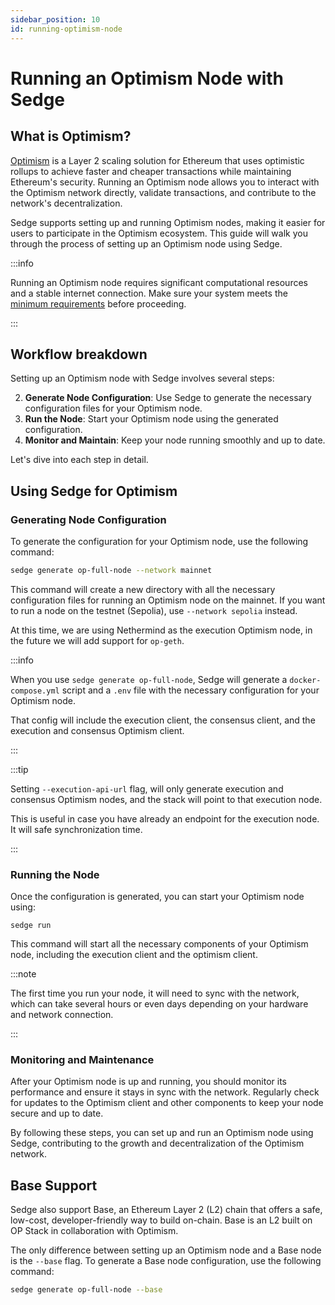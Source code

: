 ```yaml
---
sidebar_position: 10
id: running-optimism-node
---
```



# Running an Optimism Node with Sedge

## What is Optimism?

[Optimism](https://www.optimism.io/) is a Layer 2 scaling solution for Ethereum that uses optimistic rollups to achieve faster and cheaper transactions while maintaining Ethereum's security. Running an Optimism node allows you to interact with the Optimism network directly, validate transactions, and contribute to the network's decentralization.

Sedge supports setting up and running Optimism nodes, making it easier for users to participate in the Optimism ecosystem. This guide will walk you through the process of setting up an Optimism node using Sedge.

:::info

Running an Optimism node requires significant computational resources and a stable internet connection. Make sure your system meets the [minimum requirements](https://docs.optimism.io/builders/node-operators/tutorials/mainnet#hardware-requirements) before proceeding.

:::

## Workflow breakdown

Setting up an Optimism node with Sedge involves several steps:

2. **Generate Node Configuration**: Use Sedge to generate the necessary configuration files for your Optimism node.
3. **Run the Node**: Start your Optimism node using the generated configuration.
4. **Monitor and Maintain**: Keep your node running smoothly and up to date.

Let's dive into each step in detail.

## Using Sedge for Optimism

### Generating Node Configuration

To generate the configuration for your Optimism node, use the following command:

```bash
sedge generate op-full-node --network mainnet
```

This command will create a new directory with all the necessary configuration files for running an Optimism node on the mainnet. If you want to run a node on the testnet (Sepolia), use `--network sepolia` instead.

At this time, we are using Nethermind as the execution Optimism node, in the future we will add support for `op-geth`.

:::info

When you use `sedge generate op-full-node`, Sedge will generate a `docker-compose.yml` script and a `.env` file with the necessary configuration for your Optimism node.

That config will include the execution client, the consensus client, and the execution and consensus Optimism client.

:::

:::tip

Setting `--execution-api-url` flag, will only generate execution and consensus Optimism nodes, and the stack will point to that execution node.

This is useful in case you have already an endpoint for the execution node. It will safe synchronization time.

:::

### Running the Node
Once the configuration is generated, you can start your Optimism node using:

```
sedge run
```

This command will start all the necessary components of your Optimism node, including the execution client and the optimism client.

:::note

The first time you run your node, it will need to sync with the network, which can take several hours or even days depending on your hardware and network connection.

:::

### Monitoring and Maintenance

After your Optimism node is up and running, you should monitor its performance and ensure it stays in sync with the network. Regularly check for updates to the Optimism client and other components to keep your node secure and up to date.

By following these steps, you can set up and run an Optimism node using Sedge, contributing to the growth and decentralization of the Optimism network.

## Base Support

Sedge also support Base, an Ethereum Layer 2 (L2) chain that offers a safe, low-cost, developer-friendly way to build on-chain. Base is an L2 built on OP Stack in collaboration with Optimism.

The only difference between setting up an Optimism node and a Base node is the `--base` flag. To generate a Base node configuration, use the following command:

```bash
sedge generate op-full-node --base
```